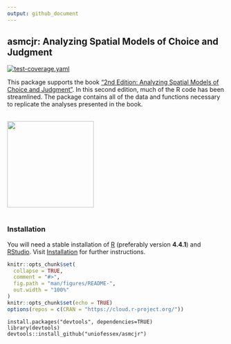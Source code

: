 ```yaml
---
output: github_document
---
```


## asmcjr: Analyzing Spatial Models of Choice and Judgment

<!-- <img src="man/figures/logo.png" width="165" align="right" /> <br />  -->

[![test-coverage.yaml](https://github.com/uniofessex/asmcjr/actions/workflows/test-coverage.yaml/badge.svg)](https://github.com/uniofessex/asmcjr/actions/workflows/test-coverage.yaml)  
  
This package supports the book ["2nd Edition: Analyzing Spatial Models of Choice and Judgment"](https://www.routledge.com/Analyzing-Spatial-Models-of-Choice-and-Judgment/II-Bakker-Carroll-Hare-Poole-Rosenthal/p/book/9781138715332). In this second edition, much of the R code has been streamlined. The package contains all of the data and functions necessary to replicate the analyses presented in the book.

<br />
<img src="https://raw.githack.com/uniofessex/asmcjr/master/man/figures/book_image.jpg" width="200" align="center" />  
&nbsp;

### Installation
You will need a stable installation of [R](https://cran.r-project.org/mirrors.html) (preferably version __4.4.1__) and [RStudio](https://rstudio.com/products/rstudio/download/#download). Visit [Installation](articles/installation.html) for further instructions.


<!-- README.md is generated from README.Rmd. Please edit that file -->

```r
knitr::opts_chunk$set(
  collapse = TRUE,
  comment = "#>",
  fig.path = "man/figures/README-",
  out.width = "100%"
)
knitr::opts_chunk$set(echo = TRUE)
options(repos = c(CRAN = "https://cloud.r-project.org/"))
```

```
install.packages("devtools", dependencies=TRUE)
library(devtools)
devtools::install_github("uniofessex/asmcjr")
```


